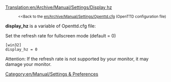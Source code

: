 [[Translation:en/Archive/Manual/Settings/Display hz]]

:<small><<Back to the [[en/Archive/Manual/Settings/Openttd.cfg]] (OpenTTD configuration file)</small>


'''display_hz''' is a variable of Openttd.cfg file:

Set the refresh rate for fullscreen mode (default = 0)

 [win32]
 display_hz = 0

Attention: If the refresh rate is not supported by your monitor, it may damage your monitor.


[[Category:en/Manual/Settings & Preferences]]